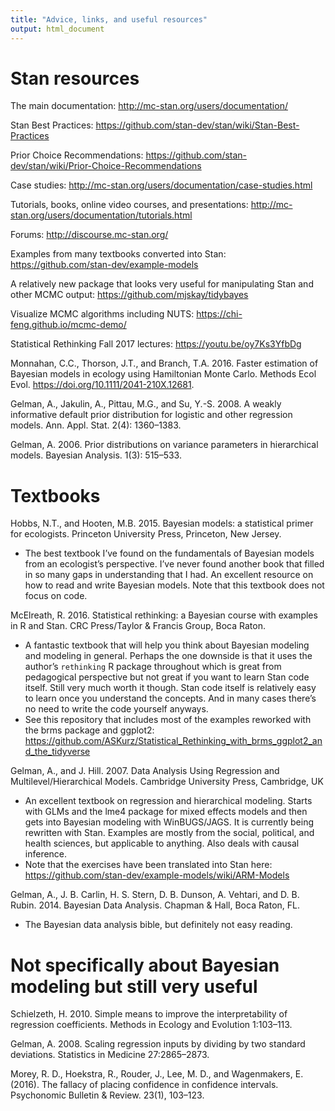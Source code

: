 ```yaml
---
title: "Advice, links, and useful resources"
output: html_document
---
```


# Stan resources

The main documentation:
<http://mc-stan.org/users/documentation/>

Stan Best Practices:
<https://github.com/stan-dev/stan/wiki/Stan-Best-Practices>

Prior Choice Recommendations:
<https://github.com/stan-dev/stan/wiki/Prior-Choice-Recommendations>

Case studies:
<http://mc-stan.org/users/documentation/case-studies.html>

Tutorials, books, online video courses, and presentations:
<http://mc-stan.org/users/documentation/tutorials.html>

Forums:
<http://discourse.mc-stan.org/>

Examples from many textbooks converted into Stan:
<https://github.com/stan-dev/example-models>

A relatively new package that looks very useful for manipulating Stan and other MCMC output:
<https://github.com/mjskay/tidybayes>

Visualize MCMC algorithms including NUTS:
<https://chi-feng.github.io/mcmc-demo/>

Statistical Rethinking Fall 2017 lectures:
<https://youtu.be/oy7Ks3YfbDg>

Monnahan, C.C., Thorson, J.T., and Branch, T.A. 2016. Faster estimation of Bayesian models in ecology using Hamiltonian Monte Carlo. Methods Ecol Evol. <https://doi.org/10.1111/2041-210X.12681>.

Gelman, A., Jakulin, A., Pittau, M.G., and Su, Y.-S. 2008. A weakly informative default prior distribution for logistic and other regression models. Ann. Appl. Stat. 2(4): 1360–1383.

Gelman, A. 2006. Prior distributions on variance parameters in hierarchical models. Bayesian Analysis. 1(3): 515–533.

# Textbooks 

Hobbs, N.T., and Hooten, M.B. 2015. Bayesian models: a statistical primer for ecologists. Princeton University Press, Princeton, New Jersey.

- The best textbook I've found on the fundamentals of Bayesian models from an ecologist's perspective. I've never found another book that filled in so many gaps in understanding that I had. An excellent resource on how to read and write Bayesian models. Note that this textbook does not focus on code. 

McElreath, R. 2016. Statistical rethinking: a Bayesian course with examples in R and Stan. CRC Press/Taylor & Francis Group, Boca Raton.

- A fantastic textbook that will help you think about Bayesian modeling and modeling in general. Perhaps the one downside is that it uses the author's `rethinking` R package throughout which is great from pedagogical perspective but not great if you want to learn Stan code itself. Still very much worth it though. Stan code itself is relatively easy to learn once you understand the concepts. And in many cases there's no need to write the code yourself anyways. 
- See this repository that includes most of the examples reworked with the brms package and ggplot2: <https://github.com/ASKurz/Statistical_Rethinking_with_brms_ggplot2_and_the_tidyverse>

Gelman, A., and J. Hill. 2007. Data Analysis Using Regression and Multilevel/Hierarchical Models. Cambridge University Press, Cambridge, UK

- An excellent textbook on regression and hierarchical modeling. Starts with GLMs and the lme4 package for mixed effects models and then gets into Bayesian modeling with WinBUGS/JAGS. It is currently being rewritten with Stan. Examples are mostly from the social, political, and health sciences, but applicable to anything. Also deals with causal inference.
- Note that the exercises have been translated into Stan here: <https://github.com/stan-dev/example-models/wiki/ARM-Models>

Gelman, A., J. B. Carlin, H. S. Stern, D. B. Dunson, A. Vehtari, and D. B. Rubin. 2014. Bayesian Data Analysis. Chapman & Hall, Boca Raton, FL.

- The Bayesian data analysis bible, but definitely not easy reading.

# Not specifically about Bayesian modeling but still very useful

Schielzeth, H. 2010. Simple means to improve the interpretability of regression coefficients. Methods in Ecology and Evolution 1:103–113.

Gelman, A. 2008. Scaling regression inputs by dividing by two standard deviations. Statistics in Medicine 27:2865–2873.

Morey, R. D., Hoekstra, R., Rouder, J., Lee, M. D., and Wagenmakers, E. (2016). The fallacy of placing confidence in confidence intervals. Psychonomic Bulletin & Review. 23(1), 103–123.

